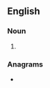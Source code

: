 ==English==

===Noun===
{{head|en|noun form}}

# {{plural of|en|quartet}}

===Anagrams===
* {{anagrams|en|a=aeqrsttu|squatter}}